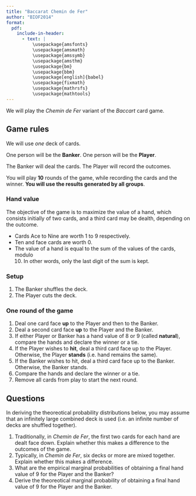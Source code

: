 ```yaml
---
title: "Baccarat Chemin de Fer"
author: "BIOF2014"
format:
  pdf:
    include-in-header:
      - text: |
          \usepackage{amsfonts}
          \usepackage{amsmath}
          \usepackage{amssymb}
          \usepackage{amsthm}
          \usepackage{bm}
          \usepackage{bbm}
          \usepackage[english]{babel}
          \usepackage{fixmath}
          \usepackage{mathrsfs}
          \usepackage{mathtools}
---
```


We will play the *Chemin de Fer* variant of the *Baccart* card game.

## Game rules

We will use *one* deck of cards.

One person will be the **Banker**. One person will be the **Player**.

The Banker will deal the cards. 
The Player will record the outcomes.

You will play **10** rounds of the game, while recording the cards and the winner.
**You will use the results generated by all groups**.


### Hand value

The objective of the game is to maximize the value of a hand, which consists
initially of two cards, and a third card may be dealth, depending on the
outcome.

- Cards Ace to Nine are worth 1 to 9 respectively.
- Ten and face cards are worth 0.
- The value of a hand is equal to the sum of the values of the cards, modulo
  10. In other words, only the last digit of the sum is kept.

### Setup

1. The Banker shuffles the deck.
2. The Player cuts the deck.

### One round of the game

1. Deal one card face **up** to the Player and then to the Banker.
2. Deal a second card face **up** to the Player and the Banker.
3. If either Player or Banker has a hand value of 8 or 9 (called **natural**), 
   compare the hands and declare the winner or a tie.
4. If the Player wishes to **hit**, deal a third card face up to the Player.
   Otherwise, the Player **stands** (i.e. hand remains the same).
5. If the Banker wishes to hit, deal a third card face up to the Banker.
   Otherwise, the Banker stands.
6. Compare the hands and declare the winner or a tie.
7. Remove all cards from play to start the next round.


## Questions

In deriving the theoreotical probability distributions below, you may
assume that an infinitely large combined deck is used
(i.e. an infinite number of decks are shuffled together).

1. Traditionally, in *Chemin de Fer*, the first two cards for each hand
   are dealt face down. Explain whether this makes a difference
   to the outcomes of the game.
2. Typically, in *Chemin de Fer*, six decks or more are mixed together. 
   Explain whether this makes a difference.
3. What are the empirical marginal probabilities of obtaining a final
   hand value of 9 for the Player and the Banker?
4. Derive the theoreotical marginal probability of obtaining a final
   hand value of 9 for the Player and the Banker.
